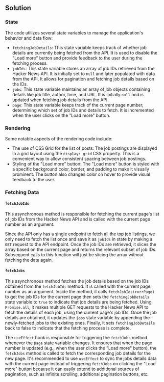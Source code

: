 
## Solution

### State

The code utilizes several state variables to manage the application's behavior and data flow:

- `fetchingJobDetails`: This state variable keeps track of whether job details are currently being fetched from the API. It is used to disable the "Load more" button and provide feedback to the user during the fetching process.
- `jobIds`: This state variable stores an array of job IDs retrieved from the Hacker News API. It is initially set to `null` and later populated with data from the API. It allows for pagination and fetching job details based on the IDs.
- `jobs`: This state variable maintains an array of job objects containing details like job title, author, time, and URL. It is initially `null` and is updated when fetching job details from the API.
- `page`: This state variable keeps track of the current page number, determining which set of job IDs and details to fetch. It is incremented when the user clicks on the "Load more" button.

### Rendering

Some notable aspects of the rendering code include:

- The use of CSS Grid for the list of posts: The job postings are displayed in a grid layout using the `display: grid` CSS property. This is a convenient way to allow consistent spacing between job postings.
- Styling of the "Load more" button: The "Load more" button is styled with a specific background color, border, and padding to make it visually prominent. The button also changes color on hover to provide visual feedback to the user.

### Fetching Data

#### `fetchJobIds`

This asynchronous method is responsible for fetching the current page's list of job IDs from the Hacker News API and is called with the current page number as an argument.

Since the API only has a single endpoint to fetch all the top job listings, we only need to fetch the list once and save it as `jobIds` in state by making a `GET` request to the API endpoint. Once the job IDs are retrieved, it slices the array based on the current page and returns the relevant subset of job IDs. Subsequent calls to this function will just be slicing the array without fetching the data again.

#### `fetchJobs`

This asynchronous method fetches the job details based on the job IDs obtained from the `fetchJobIds` method. It is called with the current page number as an argument. Inside the method, it calls `fetchJobIds(currPage)` to get the job IDs for the current page then sets the `fetchingJobDetails` state variable to `true` to indicate that job details are being fetched. Using `Promise.all`, it makes multiple GET requests to the Hacker News API to fetch the details of each job, using the current page's job IDs. Once the job details are obtained, it updates the `jobs` state variable by appending the newly-fetched jobs to the existing ones. Finally, it sets `fetchingJobDetails` back to false to indicate that the fetching process is complete.

The `useEffect` hook is responsible for triggering the `fetchJobs` method whenever the `page` state variable changes. It ensures that when the page number is updated (e.g., when the user clicks the "Load more" button), the `fetchJobs` method is called to fetch the corresponding job details for the new page. It's recommended to use `useEffect` to sync the jobs details data with the current page instead of triggering `fetchJobs` on clicking the "Load more" button because it can easily extend to additional sources of pagination, such as infinite scrolling, additional pagination buttons, etc.

<TestCases />
<Notes />

